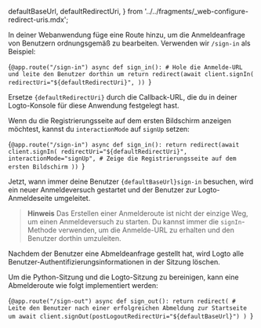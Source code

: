 
  defaultBaseUrl,
  defaultRedirectUri,
} from '../../fragments/_web-configure-redirect-uris.mdx';

In deiner Webanwendung füge eine Route hinzu, um die Anmeldeanfrage von Benutzern ordnungsgemäß zu bearbeiten. Verwenden wir `/sign-in` als Beispiel:

<CodeBlock language="python" title="flask.py">{`@app.route("/sign-in")
async def sign_in():
    # Hole die Anmelde-URL und leite den Benutzer dorthin um
    return redirect(await client.signIn(
        redirectUri="${defaultRedirectUri}",
    ))
`}</CodeBlock>

Ersetze <code>{defaultRedirectUri}</code> durch die Callback-URL, die du in deiner Logto-Konsole für diese Anwendung festgelegt hast.

Wenn du die Registrierungsseite auf dem ersten Bildschirm anzeigen möchtest, kannst du `interactionMode` auf `signUp` setzen:

<CodeBlock language="python" title="flask.py">{`@app.route("/sign-in")
async def sign_in():
    return redirect(await client.signIn(
        redirectUri="${defaultRedirectUri}",
        interactionMode="signUp", # Zeige die Registrierungsseite auf dem ersten Bildschirm
    ))
`}</CodeBlock>

Jetzt, wann immer deine Benutzer <code>{defaultBaseUrl}sign-in</code> besuchen, wird ein neuer Anmeldeversuch gestartet und der Benutzer zur Logto-Anmeldeseite umgeleitet.

> **Hinweis**
> Das Erstellen einer Anmelderoute ist nicht der einzige Weg, um einen Anmeldeversuch zu starten. Du kannst immer die `signIn`-Methode verwenden, um die Anmelde-URL zu erhalten und den Benutzer dorthin umzuleiten.

Nachdem der Benutzer eine Abmeldeanfrage gestellt hat, wird Logto alle Benutzer-Authentifizierungsinformationen in der Sitzung löschen.

Um die Python-Sitzung und die Logto-Sitzung zu bereinigen, kann eine Abmelderoute wie folgt implementiert werden:

<CodeBlock language="python" title="flask.py">{`@app.route("/sign-out")
async def sign_out():
    return redirect(
        # Leite den Benutzer nach einer erfolgreichen Abmeldung zur Startseite um
        await client.signOut(postLogoutRedirectUri="${defaultBaseUrl}")
    )
`}</CodeBlock>
